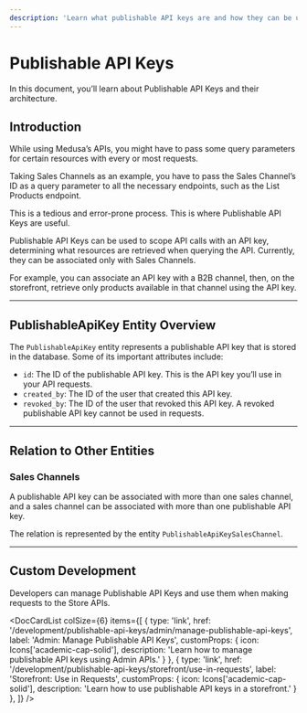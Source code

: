 ---
description: 'Learn what publishable API keys are and how they can be used in the Medusa backend. Publishable API keys can be used to scope API calls with an API key.'
---


# Publishable API Keys

In this document, you’ll learn about Publishable API Keys and their architecture.

## Introduction

While using Medusa’s APIs, you might have to pass some query parameters for certain resources with every or most requests.

Taking Sales Channels as an example, you have to pass the Sales Channel’s ID as a query parameter to all the necessary endpoints, such as the List Products endpoint.

This is a tedious and error-prone process. This is where Publishable API Keys are useful.

Publishable API Keys can be used to scope API calls with an API key, determining what resources are retrieved when querying the API. Currently, they can be associated only with Sales Channels.

For example, you can associate an API key with a B2B channel, then, on the storefront, retrieve only products available in that channel using the API key.

---

## PublishableApiKey Entity Overview

The `PublishableApiKey` entity represents a publishable API key that is stored in the database. Some of its important attributes include:

- `id`: The ID of the publishable API key. This is the API key you’ll use in your API requests.
- `created_by`: The ID of the user that created this API key.
- `revoked_by`: The ID of the user that revoked this API key. A revoked publishable API key cannot be used in requests.

---

## Relation to Other Entities

### Sales Channels

A publishable API key can be associated with more than one sales channel, and a sales channel can be associated with more than one publishable API key.

The relation is represented by the entity `PublishableApiKeySalesChannel`.

---

## Custom Development

Developers can manage Publishable API Keys and use them when making requests to the Store APIs.

<DocCardList colSize={6} items={[
  {
    type: 'link',
    href: '/development/publishable-api-keys/admin/manage-publishable-api-keys',
    label: 'Admin: Manage Publishable API Keys',
    customProps: {
      icon: Icons['academic-cap-solid'],
      description: 'Learn how to manage publishable API keys using Admin APIs.'
    }
  },
  {
    type: 'link',
    href: '/development/publishable-api-keys/storefront/use-in-requests',
    label: 'Storefront: Use in Requests',
    customProps: {
      icon: Icons['academic-cap-solid'],
      description: 'Learn how to use publishable API keys in a storefront.'
    }
  },
]} />